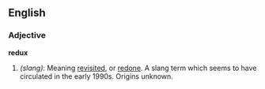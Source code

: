 ==English==

===Adjective===
'''redux'''
#''(slang)'': Meaning [[revisited]], or [[redone]].  A slang term which seems to have circulated in the early 1990s. Origins unknown.